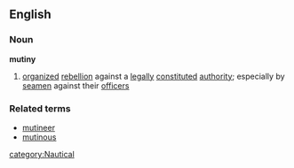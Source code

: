 ==English==
===Noun===
{{wikipedia}}
'''mutiny'''
#[[organized]] [[rebellion]] against a [[legally]] [[constituted]] [[authority]]; especially by [[seamen]] against their [[officer]]s
===Related terms===
*[[mutineer]]
*[[mutinous]]
[[category:Nautical]]